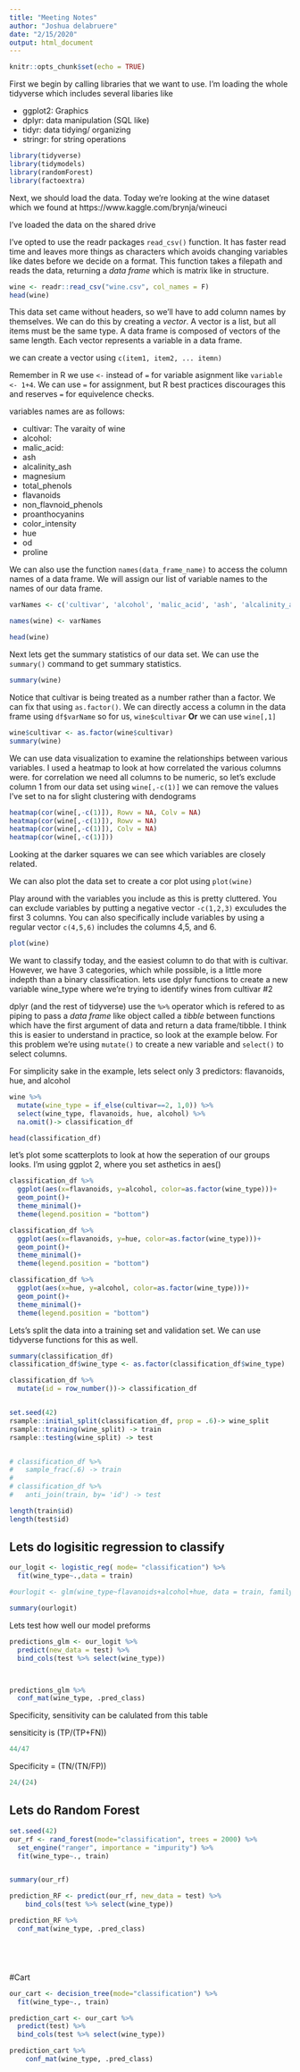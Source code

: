 ```yaml
---
title: "Meeting Notes"
author: "Joshua delabruere"
date: "2/15/2020"
output: html_document
---
```


```r
knitr::opts_chunk$set(echo = TRUE)
```

First we begin by calling libraries that we want to use. 
I'm loading the whole tidyverse which includes several libaries like 

* ggplot2: Graphics
* dplyr: data manipulation (SQL like)
* tidyr: data tidying/ organizing
* stringr: for string operations
```r
library(tidyverse)
library(tidymodels)
library(randomForest)
library(factoextra)
```


Next, we should load the data. Today we're looking at the wine dataset which we found at https://www.kaggle.com/brynja/wineuci 

I've loaded the data on the shared drive


I've opted to use the readr packages ```read_csv()``` function. It has faster read time and leaves more things as characters which avoids changing variables like dates before we decide on a format. This function takes a filepath and reads the data, returning a *data frame* which is matrix like in structure. 
```r
wine <- readr::read_csv("wine.csv", col_names = F)
head(wine)
```


This data set came without headers, so we'll have to add column names by themselves. We can do this by creating a *vector*. A vector is a list, but all items must be the same type. A data frame is composed of vectors of the same length. Each vector represents a variable in a data frame. 

we can create a vector using ``` c(item1, item2, ... itemn) ``` 

Remember in R we use ``` <- ``` instead of `=` for variable asignment like ```variable <- 1+4```. We can use ```=``` for assignment, but R best practices discourages this and reserves ```=``` for equivelence checks. 

variables names are as follows:

* cultivar: The varaity of wine
* alcohol: 
* malic_acid: 
* ash 
* alcalinity_ash
* magnesium 
* total_phenols 
* flavanoids 
* non_flavnoid_phenols
* proanthocyanins
* color_intensity
* hue
* od
* proline

We can also use the function ```names(data_frame_name)``` to access the column names of a data frame. We will assign our list of variable names to the names of our data frame. 

```r
varNames <- c('cultivar', 'alcohol', 'malic_acid', 'ash', 'alcalinity_ash', 'magnesium', 'total_phenols', 'flavanoids', 'non_flavnoid_phenols', 'proanthocyanins', 'color_intensity', 'hue', 'od', 'proline')

names(wine) <- varNames

head(wine)

```

Next lets get the summary statistics of our data set.  We can use the ```summary()``` command to get summary statistics.

```r
summary(wine)
```
Notice that cultivar is being treated as a number rather than a factor. We can fix that using ```as.factor()```. We can directly access a column in the data frame using ```df$varName``` so for us, ```wine$cultivar``` **Or** we can use ```wine[,1]```


```r
wine$cultivar <- as.factor(wine$cultivar)
summary(wine)
```

We can use data visualization to examine the relationships between various variables. I used a heatmap to look at how correlated the various columns were. for correlation we need all columns to be numeric, so let's exclude column 1 from our data set using ```wine[,-c(1)]``` we can remove the values I've set to na for slight clustering with dendograms

```r
heatmap(cor(wine[,-c(1)]), Rowv = NA, Colv = NA)
heatmap(cor(wine[,-c(1)]), Rowv = NA)
heatmap(cor(wine[,-c(1)]), Colv = NA)
heatmap(cor(wine[,-c(1)]))
```

Looking at the darker squares we can see which variables are closely related. 


We can also plot the data set to create a cor plot using ```plot(wine)```

Play around with the variables you include as this is pretty cluttered. You can exclude variables by putting a negative vector ```-c(1,2,3)``` exculudes the first 3 columns. You can also specifically include variables by using a regular vector ``` c(4,5,6)``` includes the columns 4,5, and 6. 

```r
plot(wine)
```


We want to classify today, and the easiest column to do that with is cultivar. However, we have 3 categories, which while possible, is a little more indepth than a binary classification. lets use dplyr functions to create a new variable wine_type where we're trying to identify wines from cultivar #2

dplyr (and the rest of tidyverse) use the *`%>%`* operator which is refered to as piping to pass a *data frame* like object called a *tibble* between functions which have the first argument of data and return a data frame/tibble. I think this is easier to understand in practice, so look at the example below. For this problem we're using ```mutate()``` to create a new variable and  ```select()``` to select columns.  

For simplicity sake in the example, lets select only 3 predictors: flavanoids, hue, and alcohol


```r
wine %>%
  mutate(wine_type = if_else(cultivar==2, 1,0)) %>%
  select(wine_type, flavanoids, hue, alcohol) %>%
  na.omit()-> classification_df

head(classification_df)
```

let's plot some scatterplots to look at how the seperation of our groups looks. I'm using ggplot 2, where you set asthetics in aes()
```r
classification_df %>%
  ggplot(aes(x=flavanoids, y=alcohol, color=as.factor(wine_type)))+
  geom_point()+
  theme_minimal()+
  theme(legend.position = "bottom")

classification_df %>%
  ggplot(aes(x=flavanoids, y=hue, color=as.factor(wine_type)))+
  geom_point()+
  theme_minimal()+
  theme(legend.position = "bottom")

classification_df %>%
  ggplot(aes(x=hue, y=alcohol, color=as.factor(wine_type)))+
  geom_point()+
  theme_minimal()+
  theme(legend.position = "bottom")
```


Lets's split the data into a training set and validation set. We can use tidyverse functions for this as well. 


```r

summary(classification_df)
classification_df$wine_type <- as.factor(classification_df$wine_type)

classification_df %>%
  mutate(id = row_number())-> classification_df


set.seed(42)
rsample::initial_split(classification_df, prop = .6)-> wine_split
rsample::training(wine_split) -> train
rsample::testing(wine_split) -> test


# classification_df %>%
#   sample_frac(.6) -> train
# 
# classification_df %>%
#   anti_join(train, by= 'id') -> test

length(train$id)
length(test$id)


```




## Lets do logisitic regression to classify


```r


our_logit <- logistic_reg( mode= "classification") %>%
  fit(wine_type~.,data = train)

#ourlogit <- glm(wine_type~flavanoids+alcohol+hue, data = train, family=binomial())

summary(ourlogit)

```

Lets test how well our model preforms
```r
predictions_glm <- our_logit %>%
  predict(new_data = test) %>%
  bind_cols(test %>% select(wine_type))



predictions_glm %>%
  conf_mat(wine_type, .pred_class) 

```


Specificity, sensitivity can be calulated from this table

sensiticity is (TP/(TP+FN))
```r
44/47
```

Specificity = (TN/(TN/FP))
```r
24/(24)
```




## Lets do Random Forest







```r
set.seed(42)
our_rf <- rand_forest(mode="classification", trees = 2000) %>%
  set_engine("ranger", importance = "impurity") %>%
  fit(wine_type~., train)


summary(our_rf)

prediction_RF <- predict(our_rf, new_data = test) %>%
    bind_cols(test %>% select(wine_type))

prediction_RF %>%
  conf_mat(wine_type, .pred_class)






```


#Cart

```r

our_cart <- decision_tree(mode="classification") %>%
  fit(wine_type~., train)

prediction_cart <- our_cart %>%
  predict(test) %>%
  bind_cols(test %>% select(wine_type))

prediction_cart %>%
    conf_mat(wine_type, .pred_class)

```
